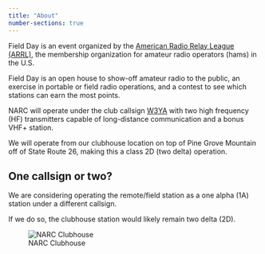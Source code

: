 ```yaml
---
title: "About"
number-sections: true
---
```


Field Day is an event organized by the [American Radio Relay League (ARRL)](https://arrl.org), the membership organization for amateur radio operators (hams) in the U.S.

Field Day is an open house to show-off amateur radio to the public, an exercise in portable or field radio operations, and a contest to see which stations can earn the most points.

NARC will operate under the club callsign [W3YA](https://qrz.com/db/w3ya) with two high frequency (HF) transmitters capable of long-distance communication and a bonus VHF+ station.

We will operate from our clubhouse location on top of Pine Grove Mountain off of State Route 26, making this a class 2D (two delta) operation.

::: {.callout-note}
## One callsign or two?

We are considering operating the remote/field station as a one alpha (1A) station under a different callsign.

If we do so, the clubhouse station would likely remain two delta (2D).

:::

![NARC Clubhouse](include/img/narc-clubhouse-map.png){fig-align="center"}
